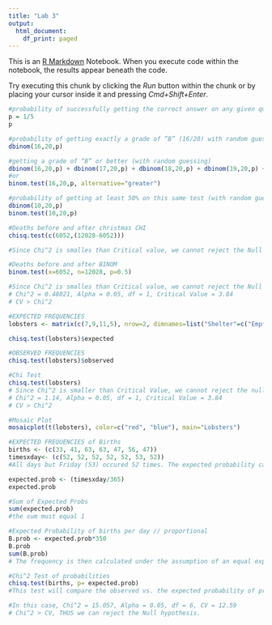 ```yaml
---
title: "Lab 3"
output:
  html_document:
    df_print: paged
---
```


This is an [R Markdown](http://rmarkdown.rstudio.com) Notebook. When you execute code within the notebook, the results appear beneath the code. 

Try executing this chunk by clicking the *Run* button within the chunk or by placing your cursor inside it and pressing *Cmd+Shift+Enter*. 

```r
#probability of successfully getting the correct answer on any given question?	
p = 1/5
p
```

```r
#probability of getting exactly a grade of “B” (16/20) with random guessing.
dbinom(16,20,p)
```
```r
#getting a grade of “B” or better (with random guessing)
dbinom(16,20,p) + dbinom(17,20,p) + dbinom(18,20,p) + dbinom(19,20,p) + dbinom(20,20,p)
#or
binom.test(16,20,p, alternative="greater")
```
```r
#probability of getting at least 50% on this same test (with random guessing)
dbinom(10,20,p)
binom.test(10,20,p)
```
```r
#Deaths before and after christmas CHI
chisq.test(c(6052,(12028-6052)))

#Since Chi^2 is smalles than Critical value, we cannot reject the Null hypothesis
```
```r
#Deaths before and after BINOM
binom.test(x=6052, n=12028, p=0.5)

#Since Chi^2 is smalles than Critical value, we cannot reject the Null hypothesis
# Chi^2 = 0.48021, Alpha = 0.05, df = 1, Critical Value = 3.84
# CV > Chi^2
```
```r
#EXPECTED FREQUENCIES
lobsters <- matrix(c(7,9,11,5), nrow=2, dimnames=list("Shelter"=c("Empty", "Shared"), "Status"=c("Healthy", "Infected")))

chisq.test(lobsters)$expected
```
```r
#OBSERVED FREQUENCIES
chisq.test(lobsters)$observed
```
```r
#Chi Test
chisq.test(lobsters) 
# Since Chi^2 is smaller than Critical Value, we cannot reject the null 
# Chi^2 = 1.14, Alpha = 0.05, df = 1, Critical Value = 3.84
# CV > Chi^2
```
```r
#Mosaic Plot
mosaicplot(t(lobsters), color=c("red", "blue"), main="Lobsters")
```


```r
#EXPECTED FREQUENCIES of Births
births <- (c(33, 41, 63, 63, 47, 56, 47))
timesxday<- (c(52, 52, 52, 52, 52, 53, 52))
#All days but Friday (53) occured 52 times. The expected probability can be calculated by dividing the number of times the day occured over the total number of days in a year. That'll tell us the distribution of probability of being born a particular day. 

expected.prob <- (timesxday/365)
expected.prob
```
```r
#Sum of Expected Probs
sum(expected.prob)
#the sum must equal 1
```
```r
#Expected Probability of births per day // proportional
B.prob <- expected.prob*350
B.prob
sum(B.prob)
# The frequency is then calculated under the assumption of an equal expected distribution among days, to which they should add to 350 which is the total amount of births counted.

```
```r
#Chi^2 Test of probabilities
chisq.test(births, p= expected.prob)
#This test will compare the observed vs. the expected probability of proportional births, and will tell us whether our hypothesis stands or not. 

#In this case, Chi^2 = 15.057, Alpha = 0.05, df = 6, CV = 12.59 
# Chi^2 > CV, THUS we can reject the Null hypothesis.
```